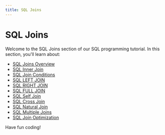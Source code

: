 ```yaml
---
title: SQL Joins
---
```


# SQL Joins

Welcome to the SQL Joins section of our SQL programming tutorial. In this section, you'll learn about:

- [SQL Joins Overview](./0-sql-joins-overview.mdx)
- [SQL Inner Join](./1-sql-inner-join.mdx)
- [SQL Join Conditions](./10-sql-join-conditions.mdx)
- [SQL LEFT JOIN](./2-sql-left-join.mdx)
- [SQL RIGHT JOIN](./3-sql-right-join.mdx)
- [SQL FULL JOIN](./4-sql-full-join.mdx)
- [SQL Self Join](./5-sql-self-join.mdx)
- [SQL Cross Join](./6-sql-cross-join.mdx)
- [SQL Natural Join](./7-sql-natural-join.mdx)
- [SQL Multiple Joins](./8-sql-multiple-joins.mdx)
- [SQL Join Optimization](./9-sql-join-optimization.mdx)

Have fun coding!